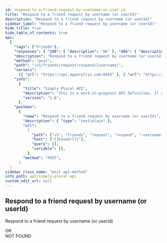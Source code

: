```yaml
---
id: respond-to-a-friend-request-by-username-or-user-id
title: "Respond to a friend request by username (or userId)"
description: "Respond to a friend request by username (or userId)"
sidebar_label: "Respond to a friend request by username (or userId)"
hide_title: true
hide_table_of_contents: true
api:
  {
    "tags": ["Friends"],
    "responses": { "200": { "description": "OK" }, "404": { "description": "NOT FOUND" } },
    "description": "Respond to a friend request by username (or userId)",
    "method": "post",
    "path": "/v1/friends/request/respond/{username}",
    "servers":
      [{ "url": "https://api.apparyllis.com:8443" }, { "url": "https://devapi.apparyllis.com" }],
    "info":
      {
        "title": "Simply Plural API",
        "description": "This is a work-in-progress API definition. If you need to know specifcs, please go to https://github.com/ApparyllisOrg/SimplyPluralApi/blob/main/src/api/v1/routes.ts",
        "version": "1.0",
      },
    "postman":
      {
        "name": "Respond to a friend request by username (or userId)",
        "description": { "type": "text/plain" },
        "url":
          {
            "path": ["v1", "friends", "request", "respond", ":username"],
            "host": ["{{baseUrl}}"],
            "query": [],
            "variable": [],
          },
        "method": "POST",
      },
  }
sidebar_class_name: "post api-method"
info_path: api/simply-plural-api
custom_edit_url: null
---
```



## Respond to a friend request by username (or userId)

Respond to a friend request by username (or userId)

<div>
  <ApiTabs>
    <TabItem label={"200"} value={"200"}>
      <div>OK</div>
      <div></div>
    </TabItem>
    <TabItem label={"404"} value={"404"}>
      <div>NOT FOUND</div>
      <div></div>
    </TabItem>
  </ApiTabs>
</div>
